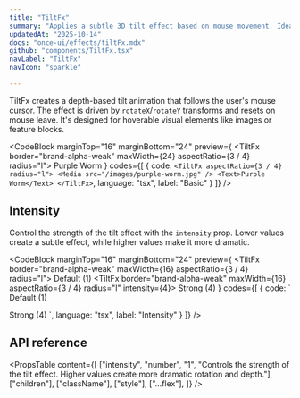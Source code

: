 ```yaml
---
title: "TiltFx"
summary: "Applies a subtle 3D tilt effect based on mouse movement. Ideal for interactive cards or media blocks."
updatedAt: "2025-10-14"
docs: "once-ui/effects/tiltFx.mdx"
github: "components/TiltFx.tsx"
navLabel: "TiltFx"
navIcon: "sparkle"

---
```


TiltFx creates a depth-based tilt animation that follows the user's mouse cursor. The effect is driven by `rotateX`/`rotateY` transforms and resets on mouse leave. It's designed for hoverable visual elements like images or feature blocks.

<CodeBlock
  marginTop="16"
  marginBottom="24"
  preview={
    <TiltFx border="brand-alpha-weak" maxWidth={24} aspectRatio={3 / 4} radius="l">
      <Media sizes="640px" src="/images/docs/once-ui/purple-worm.jpg" />
      <Flex
        fillWidth
        position="absolute"
        bottom="0"
        height={10}
        horizontal="center"
        vertical="end"
        paddingBottom="32"
        textVariant="display-default-xs"
      >
        Purple Worm
      </Flex>
    </TiltFx>
  }
  codes={[
    {
      code:
`<TiltFx aspectRatio={3 / 4} radius="l">
    <Media src="/images/purple-worm.jpg" />
    <Text>Purple Worm</Text>
</TiltFx>`,
      language: "tsx",
      label: "Basic"
    }
  ]}
/>

## Intensity

Control the strength of the tilt effect with the `intensity` prop. Lower values create a subtle effect, while higher values make it more dramatic.

<CodeBlock
  marginTop="16"
  marginBottom="24"
  preview={
    <Row gap="16" wrap horizontal="center">
      <TiltFx border="brand-alpha-weak" maxWidth={16} aspectRatio={3 / 4} radius="l">
        <Media sizes="320px" src="/images/docs/once-ui/purple-worm.jpg" />
        <Flex
          fillWidth
          position="absolute"
          bottom="0"
          height={10}
          horizontal="center"
          vertical="end"
          paddingBottom="16"
          textVariant="body-default-xs"
        >
          Default (1)
        </Flex>
      </TiltFx>
      <TiltFx border="brand-alpha-weak" maxWidth={16} aspectRatio={3 / 4} radius="l" intensity={4}>
        <Media sizes="320px" src="/images/docs/once-ui/purple-worm.jpg" />
        <Flex
          fillWidth
          position="absolute"
          bottom="0"
          height={10}
          horizontal="center"
          vertical="end"
          paddingBottom="16"
          textVariant="body-default-xs"
        >
          Strong (4)
        </Flex>
      </TiltFx>
    </Row>
  }
  codes={[
    {
      code:
`<TiltFx intensity={1}>
    <Media src="/images/purple-worm.jpg" />
    <Text>Default (1)</Text>
</TiltFx>

<TiltFx intensity={4}>
    <Media src="/images/purple-worm.jpg" />
    <Text>Strong (4)</Text>
</TiltFx>`,
      language: "tsx",
      label: "Intensity"
    }
  ]}
/>

## API reference

<PropsTable
  content={[
    ["intensity", "number", "1", "Controls the strength of the tilt effect. Higher values create more dramatic rotation and depth."],
    ["children"],
    ["className"],
    ["style"],
    ["...flex"],
  ]}
/>
